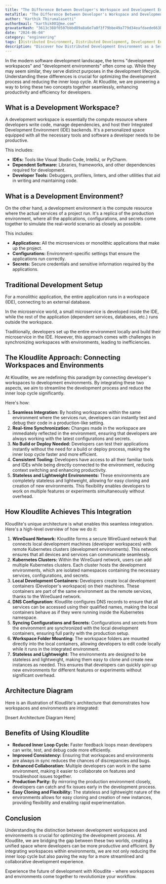 ```yaml
---
title: "The Difference Between Developer's Workspace and Development Environment: The Kloudlite Approach"
metaTitle: "The Difference Between Developer's Workspace and Development Environment: The Kloudlite Approach"
author: "Karthik Thirumalasetti"
authorEmail: "karthik001@me.com"
gravatarHash: "3613c388f0507bbbd89a8a6e7a0f3f79bbe49a779d34eafdaede663b3f2a2542"
date: "2024-06-04"
category: "engineering"
tags: [Distributed Environment, Distributed Development, Development Environments]
description: "Discover how Distributed Development Environment as a Service (DDEaaS) enhances scalability, collaboration, and productivity in development. Learn about Kloudlite's innovative DDEaaS solution for seamless, secure, and efficient software development."
---
```


In the modern software development landscape, the terms "development workspaces" and "development environments" often come up. 
While they may seem similar, they serve distinct purposes in the development lifecycle. Understanding these differences is crucial 
for optimizing the development process and reducing the inner loop cycle. At Kloudlite, we are pioneering a way to bring these two 
concepts together seamlessly, enhancing productivity and efficiency for developers.

## What is a Development Workspace?

A development workspace is essentially the compute resource where developers write code, 
manage dependencies, and host their Integrated Development Environment (IDE) backends. 
It's a personalized space equipped with all the necessary tools and software a developer needs 
to be productive. 

This includes:
- **IDEs:** Tools like Visual Studio Code, IntelliJ, or PyCharm.
- **Dependent Software:** Libraries, frameworks, and other dependencies required for development.
- **Developer Tools:** Debuggers, profilers, linters, and other utilities that aid in writing and maintaining code.

## What is a Development Environment?

On the other hand, a development environment is the compute resource where the actual services of 
a project run. It's a replica of the production environment, where all the applications, configurations, 
and secrets come together to simulate the real-world scenario as closely as possible. 

This includes:
- **Applications:** All the microservices or monolithic applications that make up the project.
- **Configurations:** Environment-specific settings that ensure the applications run correctly.
- **Secrets:** Secure credentials and sensitive information required by the applications.

## Traditional Development Setup

For a monolithic application, the entire application runs in a workspace (IDE), connecting to an 
external database. 

In the microservice world, a small microservice is developed inside the IDE, while 
the rest of the application (dependent services, databases, etc.) runs outside the workspace. 

Traditionally, developers set up the entire environment locally and build their microservice in the IDE. 
However, this approach comes with challenges in synchronizing workspaces with environments, leading to 
inefficiencies.

## The Kloudlite Approach: Connecting Workspaces and Environments

At Kloudlite, we are redefining this paradigm by connecting developer's workspaces to development environments. 
By integrating these two aspects, we aim to streamline the development process and reduce the inner loop 
cycle significantly. 

Here's how:
1. **Seamless Integration:** By hosting workspaces within the same environment where the services run, developers can instantly test and debug their code in a production-like setting.
2. **Real-time Synchronization:** Changes made in the workspace are immediately reflected in the environment, ensuring that developers are always working with the latest configurations and secrets.
3. **No Build or Deploy Needed:** Developers can test their applications instantly without the need for a build or deploy process, making the inner loop cycle faster and more efficient.
4. **Consistent Tooling:** Developers have access to all their familiar tools and IDEs while being directly connected to the environment, reducing context switching and enhancing productivity.
5. **Stateless and Lightweight Environments:** These environments are completely stateless and lightweight, allowing for easy cloning and creation of new environments. This flexibility enables developers to work on multiple features or experiments simultaneously without overhead.

## How Kloudlite Achieves This Integration

Kloudlite's unique architecture is what enables this seamless integration. Here's a high-level overview 
of how we do it:

1. **WireGuard Network:** Kloudlite forms a secure WireGuard network that connects local development machines (developer workspaces) with remote Kubernetes clusters (development environments). This network ensures that all devices and services can communicate seamlessly.
2. **Kubernetes Clusters:** Within the WireGuard network, users can add multiple Kubernetes clusters. Each cluster hosts the development environments, which are isolated namespaces containing the necessary services, configurations, and secrets.
3. **Local Development Containers:** Developers create local development containers (Developer's workspace) on their machines. These containers are part of the same environment as the remote services, thanks to the WireGuard network.
4. **DNS Configuration:** Kloudlite configures DNS records to ensure that all services can be accessed using their qualified names, making the local containers behave as if they were running inside the Kubernetes namespace.
5. **Syncing Configurations and Secrets:** Configurations and secrets from the environment are synchronized with the local development containers, ensuring full parity with the production setup.
6. **Workspace Folder Mounting:** The workspace folders are mounted directly into the local containers, allowing developers to edit code locally while it runs in the integrated environment.
7. **Stateless and Lightweight:** The environments are designed to be stateless and lightweight, making them easy to clone and create new instances as needed. This ensures that developers can quickly spin up new environments for different features or experiments without significant overhead.

## Architecture Diagram

Here is an illustration of Kloudlite's architecture that demonstrates how workspaces and environments are integrated:

[Insert Architecture Diagram Here]

## Benefits of Using Kloudlite

- **Reduced Inner Loop Cycle:** Faster feedback loops mean developers can write, test, and debug code more efficiently.
- **Improved Consistency:** Ensuring that workspaces and environments are always in sync reduces the chances of discrepancies and bugs.
- **Enhanced Collaboration:** Multiple developers can work in the same environment, making it easier to collaborate on features and troubleshoot issues together.
- **Production Parity:** By mirroring the production environment closely, developers can catch and fix issues early in the development process.
- **Easy Cloning and Flexibility:** The stateless and lightweight nature of the environments allows for easy cloning and creation of new instances, providing flexibility and enabling rapid experimentation.

## Conclusion

Understanding the distinction between development workspaces and environments is crucial for optimizing the development process. At Kloudlite, we are bridging the gap between these two worlds, creating a unified space where developers can be more productive and efficient. By integrating workspaces within environments, we are not only reducing the inner loop cycle but also paving the way for a more streamlined and collaborative development experience.

Experience the future of development with Kloudlite - where workspaces and environments come together to revolutionize your workflow.